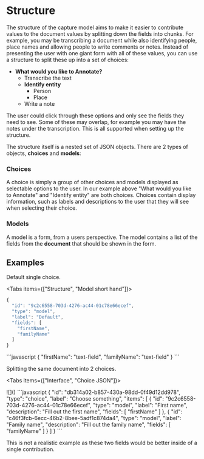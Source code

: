 
# Structure

The structure of the capture model aims to make it easier to contribute values to the document values by splitting down the fields into chunks. For example, you may be transcribing a document while also identifying people, place names and allowing people to write comments or notes. Instead of presenting the user with one giant form with all of these values, you can use a structure to split these up into a set of choices:

* **What would you like to Annotate?**
  * Transcribe the text
  * **Identify entity**
    * Person
    * Place
  * Write a note

The user could click through these options and only see the fields they need to see. Some of these may overlap, for example you may have the notes under the transcription. This is all supported when setting up the structure.

The structure itself is a nested set of JSON objects. There are 2 types of objects, **choices** and **models**:

### **Choices**

A choice is simply a group of other choices and models displayed as selectable options to the user. In our example above "What would you like to Annotate" and "Identify entity" are both choices. Choices contain display information, such as labels and descriptions to the user that they will see when selecting their choice.

### Models

A model is a form, from a users perspective. The model contains a list of the fields from the **document** that should be shown in the form.

## Examples

Default single choice.

<Tabs items={["Structure", "Model short hand"]}>
<Tab>
```javascript
{
  "id": "9c2c6558-703d-4276-ac44-01c78e66ecef",
  "type": "model",
  "label": "Default",
  "fields": [
    "firstName",
    "familyName"
  ]
}
```
</Tab>

<Tab>
```javascript
{
  "firstName": "text-field",
  "familyName": "text-field"
}
```
</Tab>
</Tabs>

Splitting the same document into 2 choices.

<Tabs items={["Interface", "Choice JSON"]}>

<Tab>
![](</assets/Screenshot 2021-05-07 at 11.08.44.png>)
</Tab>

<Tab>
```javascript
{
  "id": "db314a02-b857-430a-98dd-0f49d12dd978",
  "type": "choice",
  "label": "Choose something",
  "items": [
    {
      "id": "9c2c6558-703d-4276-ac44-01c78e66ecef",
      "type": "model",
      "label": "First name",
      "description": "Fill out the first name",
      "fields": [
        "firstName"
      ]
    },
    {
      "id": "c46f3fcb-6ecc-46b2-8bee-5adf1c874da4",
      "type": "model",
      "label": "Family name",
      "description": "Fill out the family name",
      "fields": [
        "familyName"
      ]
    }
  ]
}
```
</Tab>
</Tabs>

This is not a realistic example as these two fields would be better inside of a single contribution.
